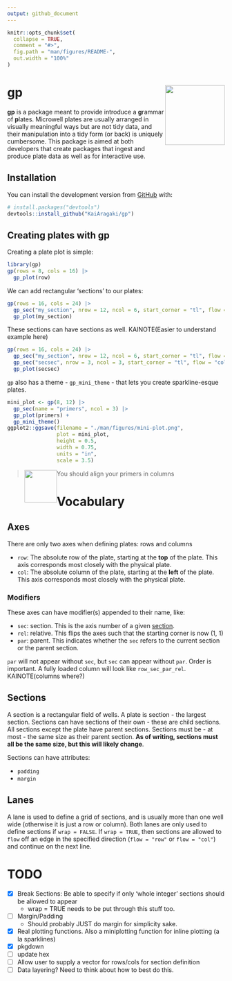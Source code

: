 ```yaml
---
output: github_document
---
```

<style type="text/css">
span > img {
 float:left;
}
</style>


<!-- README.md is generated from README.Rmd. Please edit that file -->

```r
knitr::opts_chunk$set(
  collapse = TRUE,
  comment = "#>",
  fig.path = "man/figures/README-",
  out.width = "100%"
)
```

# gp <img src='man/figures/logo.png' align="right" height="138" />

<!-- badges: start -->
<!-- badges: end -->

**gp** is a package meant to provide introduce a **g**rammar of **p**lates. Microwell plates are usually arranged in visually meaningful ways but are not tidy data, and their manipulation into a tidy form (or back) is uniquely cumbersome. This package is aimed at both developers that create packages that ingest and produce plate data as well as for interactive use.

## Installation

You can install the development version from [GitHub](https://github.com/) with:

``` r
# install.packages("devtools")
devtools::install_github("KaiAragaki/gp")
```
## Creating plates with gp

Creating a plate plot is simple:

```r
library(gp)
gp(rows = 8, cols = 16) |>
  gp_plot(row)
```
We can add rectangular 'sections' to our plates:

```r
gp(rows = 16, cols = 24) |> 
  gp_sec("my_section", nrow = 12, ncol = 6, start_corner = "tl", flow = "row") |> 
  gp_plot(my_section)
```

These sections can have sections as well. KAINOTE(Easier to understand example here)

```r
gp(rows = 16, cols = 24) |> 
  gp_sec("my_section", nrow = 12, ncol = 6, start_corner = "tl", flow = "row") |> 
  gp_sec("secsec", nrow = 3, ncol = 3, start_corner = "tl", flow = "col") |> 
  gp_plot(secsec)
```




`gp` also has a theme - `gp_mini_theme` - that lets you create sparkline-esque plates.

```r
mini_plot <- gp(8, 12) |> 
  gp_sec(name = "primers", ncol = 3) |> 
  gp_plot(primers) + 
  gp_mini_theme()
ggplot2::ggsave(filename = "./man/figures/mini-plot.png", 
                plot = mini_plot,
                height = 0.5, 
                width = 0.75, 
                units = "in", 
                scale = 3.5)
```

> You should align your primers in columns <span>![](man/figures/mini-plot.png){width=75px}</span> 


# Vocabulary


## Axes

There are only two axes when defining plates: rows and columns

* `row`: The absolute row of the plate, starting at the **top** of the plate. This axis corresponds most closely with the physical plate.
* `col`: The absolute column of the plate, starting at the **left** of the plate. This axis corresponds most closely with the physical plate.

### Modifiers

These axes can have modifier(s) appended to their name, like:

* `sec`: section. This is the axis number of a given [section](#sections).
* `rel`: relative. This flips the axes such that the starting corner is now (1, 1)
* `par`: parent. This indicates whether the `sec` refers to the current section or the parent section.

`par` will not appear without `sec`, but `sec` can appear without `par`. Order is important. A fully loaded column will look like `row_sec_par_rel`. KAINOTE(columns where?)


## Sections

A section is a rectangular field of wells. A plate is section - the largest section. Sections can have sections of their own - these are child sections. All sections except the plate have parent sections. Sections must be - at most - the same size as their parent section. **As of writing, sections must all be the same size, but this will likely change**.

Sections can have attributes:

* `padding`
* `margin`

## Lanes

A lane is used to define a grid of sections, and is usually more than one well wide (otherwise it is just a row or column). Both lanes are only used to define sections if `wrap = FALSE`. If `wrap = TRUE`, then sections are allowed to `flow` off an edge in the specified direction (`flow = "row"` or `flow = "col"`) and continue on the next line. 

# TODO

- [x] Break Sections: Be able to specify if only 'whole integer' sections should be allowed to appear
  - wrap = TRUE needs to be put through this stuff too.
- [ ] Margin/Padding
  - Should probably JUST do margin for simplicity sake.
- [x] Real plotting functions. Also a miniplotting function for inline plotting (a la sparklines)
- [x] pkgdown
- [ ] update hex
- [ ] Allow user to supply a vector for rows/cols for  section definition
- [ ] Data layering? Need to think about how to best do this.
